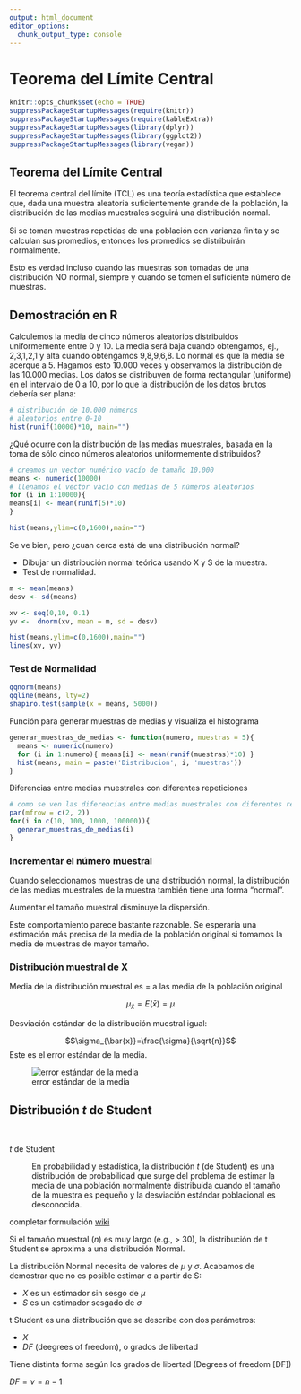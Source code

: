```yaml
---
output: html_document
editor_options: 
  chunk_output_type: console
---
```


# Teorema del Límite Central {#fundamentos}

```r
knitr::opts_chunk$set(echo = TRUE)
suppressPackageStartupMessages(require(knitr))
suppressPackageStartupMessages(require(kableExtra))
suppressPackageStartupMessages(library(dplyr))
suppressPackageStartupMessages(library(ggplot2))
suppressPackageStartupMessages(library(vegan))
```

## Teorema del Límite Central

El teorema central del límite (TCL) es una teoría estadística que establece que, dada una muestra aleatoria suficientemente grande de la población, la distribución de las medias muestrales seguirá una distribución normal.

Si se toman muestras repetidas de una población con varianza ﬁnita y se calculan sus promedios, entonces los promedios se distribuirán normalmente.

Esto es verdad incluso cuando las muestras son tomadas de una distribución NO normal, siempre y cuando se tomen el suficiente número de muestras.

## Demostración en R

Calculemos la media de cinco números aleatorios distribuidos uniformemente entre 0 y 10. La media será baja cuando obtengamos, ej., 2,3,1,2,1 y alta cuando obtengamos 9,8,9,6,8. Lo normal es que la media se acerque a 5. Hagamos esto 10.000 veces y observamos la distribución de las 10.000 medias. Los datos se distribuyen de forma rectangular (uniforme) en el intervalo de 0 a 10, por lo que la distribución de los datos brutos debería ser plana:

```r
# distribución de 10.000 números 
# aleatorios entre 0-10
hist(runif(10000)*10, main="")

```

¿Qué ocurre con la distribución de las medias muestrales, basada en la toma de sólo cinco números aleatorios uniformemente distribuidos?

```r
# creamos un vector numérico vacío de tamaño 10.000
means <- numeric(10000)
# llenamos el vector vacío con medias de 5 números aleatorios
for (i in 1:10000){
means[i] <- mean(runif(5)*10)
}

hist(means,ylim=c(0,1600),main="")

```

Se ve bien, pero ¿cuan cerca está de una distribución normal?

-   Dibujar un distribución normal teórica usando X y S de la muestra.
-   Test de normalidad.

```r
m <- mean(means)
desv <- sd(means)

xv <- seq(0,10, 0.1)
yv <-  dnorm(xv, mean = m, sd = desv)

hist(means,ylim=c(0,1600),main="")
lines(xv, yv)

```

### Test de Normalidad

```r
qqnorm(means)
qqline(means, lty=2)
shapiro.test(sample(x = means, 5000))

```

Función para generar muestras de medias y visualiza el histograma

```r
generar_muestras_de_medias <- function(numero, muestras = 5){
  means <- numeric(numero)
  for (i in 1:numero){ means[i] <- mean(runif(muestras)*10) }
  hist(means, main = paste('Distribucion', i, 'muestras'))
}

```

Diferencias entre medias muestrales con diferentes repeticiones

```r
# como se ven las diferencias entre medias muestrales con diferentes repeticiones?
par(mfrow = c(2, 2))
for(i in c(10, 100, 1000, 100000)){
  generar_muestras_de_medias(i)
}
```

### Incrementar el número muestral

Cuando seleccionamos muestras de una distribución normal, la distribución de las medias muestrales de la muestra también tiene una forma "normal".

Aumentar el tamaño muestral disminuye la dispersión.

Este comportamiento parece bastante razonable. Se esperaría una estimación más precisa de la media de la población original si tomamos la media de muestras de mayor tamaño.

### Distribución muestral de X

Media de la distribución muestral es = a las media de la población original

$$\mu_{\bar{x}}=E(\bar{x})=\mu$$

Desviación estándar de la distribución muestral igual:

$$\sigma_{\bar{x}}=\frac{\sigma}{\sqrt{n}}$$ Este es el error estándar de la media.

![error estándar de la media](images/error_standar.png)

## Distribución $t$ de Student

<br>

$t$ de Student

:   En probabilidad y estadística, la distribución $t$ (de Student) es una distribución de probabilidad que surge del problema de estimar la media de una población normalmente distribuida cuando el tamaño de la muestra es pequeño y la desviación estándar poblacional es desconocida.

::: callout-note
completar formulación [wiki](https://es.wikipedia.org/wiki/Distribución_t_de_Student)
:::

Si el tamaño muestral ($n$) es muy largo (e.g., \> 30), la distribución de t Student se aproxima a una distribución Normal.

La distribución Normal necesita de valores de $\mu$ y $\sigma$. Acabamos de demostrar que no es posible estimar σ a partir de S:

-   $X$ es un estimador sin sesgo de $\mu$
-   $S$ es un estimador sesgado de $\sigma$

t Student es una distribución que se describe con dos parámetros:

-   $X$
-   $DF$ (deegrees of freedom), o grados de libertad

Tiene distinta forma según los grados de libertad (Degrees of freedom \[DF\])

$DF = ν = n - 1$
